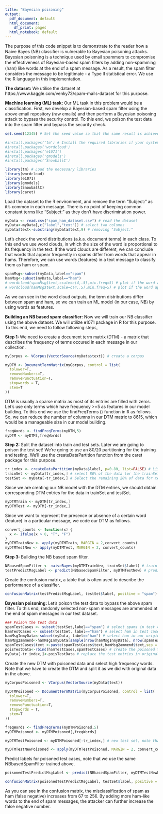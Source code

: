 ```yaml
---
title: "Bayesian poisoning"
output:
  pdf_document: default
  html_document:
    df_print: paged
  html_notebook: default
---
```

The purpose of this code snippet is to demonstrate to the reader how a Naive Bayes (NB) classiﬁer is vulnerable to Bayesian poisoning attacks. Bayesian poisoning is a technique used by email spammers to compromise the eﬀectiveness of Bayesian-based spam ﬁlters by adding non-spamming (ham) like words at the end of a spam message. As a result, the spam ﬁlter considers the message to be legitimate - a Type II statistical error. We use the R language in this implementation.

**The dataset:** We utilise the dataset at https://www.kaggle.com/venky73/spam-mails-dataset for this purpose. 

**Machine learning (ML) task:** Our ML task in this problem would be a classiﬁcation. First, we develop a Bayesian-based spam ﬁlter using the above email repository (raw emails) and then perform a Bayesian poisoning attack to bypass the security control. To this end, we poison the test data into the spam ﬁlter and bypass the security check.

```r
set.seed(12345) # Set the seed value so that the same result is achieved in each replication

#install.packages('tm') # Install the required libraries if your system does not have them
#install.packages('wordcloud')
#install.packages('e1071')
#install.packages('gmodels')
#install.packages('SnowballC')

library(tm) # Load the necessary libraries
library(wordcloud)
library(e1071)
library(gmodels)
library(SnowballC)
library(caret)

```

Load the dataset to the R environment, and remove the term "Subject:" as it's common in each message. There is no point of keeping common constant terms like "Subject:" as they don't have discrimination power.

```r
myData <- read.csv("spam_ham_dataset.csv") # read the dataset
myData<-myData[,c("label","text")] # select two columns
myData$text<-substring(myData$text,9) # removing "Subject:"
```

Let's check the word distributions (a.k.a. document terms) in each class. To this end we use word clouds, in which the size of the word is proportional to its frequency in the text. If the word clouds are different, we can conclude that words that appear frequently in spams differ from words that appear in hams. Therefore, we can use words (features) in a text message to classify them as ham or spam.

```r
spamMsg<-subset(myData,label=="spam")
hamMsg<-subset(myData,label=="ham")
# wordcloud(spamMsg$text,scale=c(4,.5),min.freq=5) # plot if the word apperas more than 5 times in the spam messages, makesure to uncomment this line to produce word cloud
# wordcloud(hamMsg$text,scale=c(4,.5),min.freq=5) # plot if the word apperas more than 5 times in the ham messages,  makesure to uncomment this line to produce word cloud
```

As we can see in the word cloud outputs, the term distributions differ between spam and ham, so we can train an ML model (in our case, NB) by using words as features. 

**Building an NB based spam classifier:** Now we will train our NB classiﬁer using the above dataset. We will utilize e1071 package in R for this purpose. To this end, we need to follow following steps,

**Step 1:** We need to create a document term matrix (DTM) - a matrix that describes the frequency of terms occured in each message in our collection. 

```r
myCorpus <- VCorpus(VectorSource(myData$text)) # create a corpus

myDTM <- DocumentTermMatrix(myCorpus, control = list(
  tolower=T,
  removeNumbers=T,
  removePunctuation=T,
  stopwords = T,
  stem=T
))

```

DTM is usually a sparse matrix as most of its entries are filled with zeros. Let’s use only terms which have frequency >=5 as features in our model building. To this end we use the findFreqTerms () function in R as follows. So, we can reduce the number of columns in our DTM matrix to 8615, which would be a manageable size in our model building.

```r
freqWords <- findFreqTerms(myDTM,5)
myDTM <- myDTM[,freqWords]
```

**Step 2:** Split the dataset into train and test sets. Later we are going to poison the test set! We’re going to use an 80/20 partitioning for the training and testing. We’ll use the createDataPartition function from the caret package for this purpose.

```r
tr_index <- createDataPartition(myData$label, p=0.80, list=FALSE) # List of 80% of the rows
trainSet <- myData[tr_index,] # select 80% of the data for the trainSet
testSet <- myData[-tr_index,] # Select the remaining 20% of data for testSet
```

Since we are creating our NB model with the DTM entries, we should obtain corresponding DTM entries for the data in trainSet and testSet.

```r
myDTMTrain <- myDTM[tr_index,]
myDTMTest <- myDTM[-tr_index,]
```

Since we want to represent the presence or absence of a certain word (feature) in a particular message, we code our DTM as follows.

```r
convert_counts <- function(x) {
  x <- ifelse(x > 0, "T", "F")
}
myDTMTrainNew <- apply(myDTMTrain, MARGIN = 2,convert_counts)
myDTMTestNew <- apply(myDTMTest, MARGIN = 2, convert_counts)
```

**Step 3:** Building the NB based spam filter. 

```r
NBbasedSpamFilter <- naiveBayes(myDTMTrainNew, trainSet$label) # train the model
testPredictMsgLabel <- predict(NBbasedSpamFilter, myDTMTestNew) # predict labels for test cases
```

Create the confusion matrix, a table that is often used to describe the performance of a classifier.

```r
confusionMatrix(testPredictMsgLabel, testSet$label, positive = "spam") # Print confusion matrix

```

**Bayesian poisoning:** Let's poison the test data to bypass the above spam filter. To this end, randomly selected non-spam messages are ammended at the end of spam messages in our test dataset.
```r
### Poison the test data
spamTestCases <- subset(testSet,label=="spam") # select spams in test cases
hamTestCases <- subset(testSet, label=="ham") # select ham in test cases
hamMsgInmyData<-subset(myData, label=="ham") # select ham in our original dataset
hamMsg2ammend<-hamMsgInmyData[sample(nrow(hamMsgInmyData), nrow(spamTestCases)), ] # select number of ham messages equal to the spam messages in test cases
spamTestCases$text <-paste(spamTestCases$text,hamMsg2ammend$text,sep = " ") # ammend selected ham at the end of spams in test cases
poisTestData<-rbind(hamTestCases,spamTestCases) # create the poisoned test set
myData[-tr_index,]<-poisTestData # replace the test entries in original dataset with poisoned test cases
```

Create the new DTM with poisoned data and select high frequency words. Note that we have to create the DTM and split it as we did with original data in the above.

```r
myCorpusPoisoned <- VCorpus(VectorSource(myData$text))

myDTMPoisoned <- DocumentTermMatrix(myCorpusPoisoned, control = list(
  tolower=T,
  removeNumbers=T,
  removePunctuation=T,
  stopwords = T,
  stem=T
))

freqWords <- findFreqTerms(myDTMPoisoned,5)
myDTMPoisoned <- myDTMPoisoned[,freqWords]

myDTMTestPoisoned <- myDTMPoisoned[-tr_index,] # new test set, note that we don't need  a training set as we use the same model created above

myDTMTestNewPoisoned <- apply(myDTMTestPoisoned, MARGIN = 2, convert_counts) # Using the same convert_counts function, we code our poisoned test DTM as did in Step 2 above.

```

Predict labels for poisoned test cases, note that we use the same NBbasedSpamFilter trained above.

```r
poisonedTestPredictMsgLabel <- predict(NBbasedSpamFilter, myDTMTestNewPoisoned)
```

```r
confusionMatrix(poisonedTestPredictMsgLabel, testSet$label, positive = "spam") # Print confusion matrix for poisoned data

```

As you can see in the confusion matrix, the misclassification of spam as ham (false negative) increases from 67 to 256. By adding more ham-like words to the end of spam messages, the attacker can further increase the false negative number.

